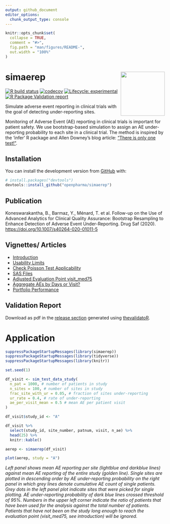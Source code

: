 ```yaml
---
output: github_document
editor_options: 
  chunk_output_type: console
---
```


<!-- README.md is generated from README.Rmd. Please edit that file -->

```r
knitr::opts_chunk$set(
  collapse = TRUE,
  comment = "#>",
  fig.path = "man/figures/README-",
  out.width = "100%"
)
```

# simaerep <a href='https://openpharma.github.io/simaerep/'><img src='man/figures/logo.png' align="right" height="139" /></a>
<!-- badges: start -->
[![R build status](https://github.com/openpharma/simaerep/workflows/R-CMD-check/badge.svg)](https://github.com/openpharma/simaerep/actions)
[![codecov](https://codecov.io/gh/openpharma/simaerep/branch/master/graph/badge.svg)](https://app.codecov.io/gh/openpharma/simaerep)
[![Lifecycle: experimental](https://img.shields.io/badge/lifecycle-experimental-orange.svg)](https://lifecycle.r-lib.org/articles/stages.html#experimental)
[![R Package Validation report](https://github.com/openpharma/simaerep/actions/workflows/validation.yml/badge.svg)](https://github.com/openpharma/simaerep/actions/workflows/validation.yml)
<!-- badges: end -->

Simulate adverse event reporting in clinical trials with the goal of detecting under-reporting sites.

Monitoring of Adverse Event (AE) reporting in clinical trials is important for patient safety. We
use bootstrap-based simulation to assign an AE under-reporting probability to each site in a clinical trial.
The method is inspired by the 'infer' R package and Allen Downey's blog article: ["There is only one test!"](
http://allendowney.blogspot.com/2011/05/there-is-only-one-test.html).

## Installation

You can install the development version from [GitHub](https://github.com/) with:

``` r
# install.packages("devtools")
devtools::install_github("openpharma/simaerep")
```

## Publication

Koneswarakantha, B., Barmaz, Y., Ménard, T. et al. Follow-up on the Use of Advanced Analytics for Clinical Quality Assurance: Bootstrap Resampling to Enhance Detection of Adverse Event Under-Reporting. Drug Saf (2020). [https://doi.org/10.1007/s40264-020-01011-5](https://doi.org/10.1007/s40264-020-01011-5)

## Vignettes/ Articles

- [Introduction](https://openpharma.github.io/simaerep/articles/intro.html)
- [Usability Limits](https://openpharma.github.io/simaerep/articles/usability_limits.html)
- [Check Poisson Test Applicability](https://openpharma.github.io/simaerep/articles/check_poisson.html)
- [SAS Files](https://openpharma.github.io/simaerep/articles/sas_files.html)
- [Adjusted Evaluation Point visit_med75](https://openpharma.github.io/simaerep/articles/visit_med75.html)
- [Aggregate AEs by Days or Visit?](https://openpharma.github.io/simaerep/articles/visits_or_days.html)
- [Portfolio Performance](https://openpharma.github.io/simaerep/articles/portfolio_perf.html)

## Validation Report

Download as pdf in the [release section](https://github.com/openpharma/simaerep/releases) generated using [thevalidatoR](https://github.com/insightsengineering/thevalidatoR). 

# Application

```r

suppressPackageStartupMessages(library(simaerep))
suppressPackageStartupMessages(library(tidyverse))
suppressPackageStartupMessages(library(knitr))

set.seed(1)

df_visit <- sim_test_data_study(
  n_pat = 1000, # number of patients in study
  n_sites = 100, # number of sites in study
  frac_site_with_ur = 0.05, # fraction of sites under-reporting
  ur_rate = 0.4, # rate of under-reporting
  ae_per_visit_mean = 0.5 # mean AE per patient visit
)

df_visit$study_id <- "A"

df_visit %>%
  select(study_id, site_number, patnum, visit, n_ae) %>%
  head(25) %>%
  knitr::kable()

aerep <- simaerep(df_visit)

plot(aerep, study = "A") 
```

*Left panel shows mean AE reporting per site (lightblue and darkblue lines) against mean AE reporting of the entire study (golden line). Single sites are plotted in descending order by AE under-reporting probability on the right panel in which grey lines denote cumulative AE count of single patients. Grey dots in the left panel plot indicate sites that were picked for single plotting. AE under-reporting probability of dark blue lines crossed threshold of 95%. Numbers in the upper left corner indicate the ratio of patients that have been used for the analysis against the total number of patients. Patients that have not been on the study long enough to reach the evaluation point (visit_med75, see introduction) will be ignored.*

